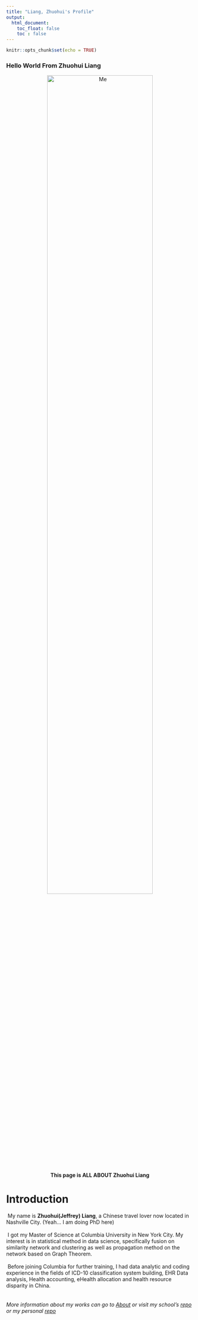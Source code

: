 ```yaml
---
title: "Liang, Zhuohui's Profile"
output: 
  html_document:
    toc_float: false
    toc : false
---
```


```r
knitr::opts_chunk$set(echo = TRUE)
```

### Hello World From Zhuohui Liang
<p class="aligncenter">
  <img src="./file/237E2AA5-F833-44DF-864A-D59E43712339_1_105_c.jpeg" alt="Me" style = "width:75%" />
  </p>
  <style>
.aligncenter {
    text-align: center;
}
</style>
<center><b>This page is  ALL  ABOUT  Zhuohui Liang</b></center>

# Introduction

\ My name is **Zhuohui(Jeffrey) Liang**, a Chinese travel lover now located in 
Nashville City. 
(Yeah... I am doing PhD here)
<br><br>
\ I got my Master of Science  at Columbia University in New York 
City. My interest is in statistical method in data science, specifically fusion on similarity network and clustering as well as propagation method on the network based on Graph Theorem. 
<br><br>
\ Before joining Columbia for further training, I had data analytic and coding 
experience in the fields of 
ICD-10 classification system building, 
EHR Data analysis,
Health accounting, 
eHealth allocation and health resource disparity in China.
<br><br><br>
_More information about my works can go to _
_[About](./about.html)_
_or visit my school's _
_[repo](https://github.com/zl2974)_
_or my personal _
_[repo](https://github.com/chekfayleung)_





